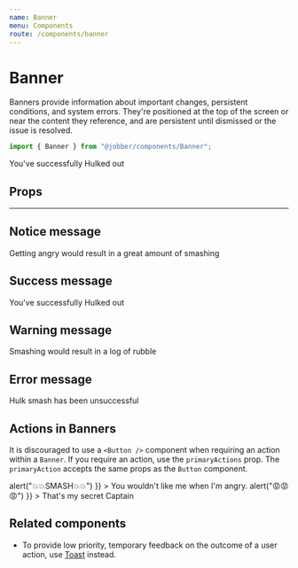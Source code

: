 ```yaml
---
name: Banner
menu: Components
route: /components/banner
---
```



# Banner

<ComponentStatus stage="ready" responsive="yes" accessible="yes" />

Banners provide information about important changes, persistent conditions, and system errors. They're positioned at the top of the screen or near the content they reference, and are persistent until dismissed or the issue is resolved.

```ts
import { Banner } from "@jobber/components/Banner";
```

<Playground>
  <Banner type="success">You've successfully Hulked out</Banner>
</Playground>

## Props

<Props of={Banner} />

---

## Notice message

<Playground>
  <Banner type="notice">
    Getting angry would result in a great amount of smashing
  </Banner>
</Playground>

## Success message

<Playground>
  <Banner type="success">You've successfully Hulked out</Banner>
</Playground>

## Warning message

<Playground>
  <Banner type="warning">Smashing would result in a log of rubble</Banner>
</Playground>

## Error message

<Playground>
  <Banner type="error">Hulk smash has been unsuccessful</Banner>
</Playground>

## Actions in Banners

It is discouraged to use a `<Button />` component when requiring an action
within a `Banner`. If you require an action, use the `primaryActions` prop. The
`primaryAction` accepts the same props as the `Button` component.

<Playground>
  <Banner
    type="success"
    primaryAction={{
      label: "Poke Me",
      onClick: () => alert("💥💥SMASH💥💥")
    }}
  >
    You wouldn't like me when I'm angry.
  </Banner>
  <Banner
    type="notice"
    primaryAction={{
      label: "I'm always angry",
      onClick: () => alert("😡😡😡")
    }}
  >
    That's my secret Captain
  </Banner>
</Playground>


## Related components

* To provide low priority, temporary feedback on the outcome of a user action, use [Toast](toast) instead.

